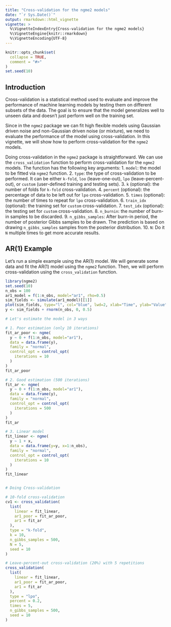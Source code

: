 ```yaml
---
title: "Cross-validation for the ngme2 models"
date: "`r Sys.Date()`"
output: rmarkdown::html_vignette
vignette: >
  %\VignetteIndexEntry{Cross-validation for the ngme2 models}
  %\VignetteEngine{knitr::rmarkdown}
  %\VignetteEncoding{UTF-8}
---
```


```r
knitr::opts_chunk$set(
  collapse = TRUE,
  comment = "#>"
)
set.seed(10)
```

## Introduction

Cross-validation is a statistical method used to evaluate and improve the performance of machine learning models by testing them on different subsets of the data. The goal is to ensure that the model generalizes well to unseen data and doesn't just perform well on the training set. 

Since in the `ngme2` package we can fit high flexible models using Gaussian driven noise and non-Gaussian driven noise (or mixture), we need to evaluate the performance of the model using cross-validation. In this vignette, we will show how to perform cross-validation for the `ngme2` models.


Doing cross-validation in the `ngme2` package is straightforward. We can use the `cross_validation` function to perform cross-validation for the `ngme2` models. The function has the following key arguments:
1. `model`: the model to be fitted via `ngme2` function.
2. `type`: the type of cross-validation to be performed. It can be either `k-fold`, `loo` (leave-one-out), `lpo` (leave-percent-out), or `custom` (user-defined training and testing sets).
3. `k` (optional): the number of folds for `k-fold` cross-validation.
4. `percent` (optional): the percentage of data to be left out for `lpo` cross-validation.
5. `times` (optional): the number of times to repeat for `lpo` cross-validation.
6. `train_idx` (optional): the training set for `custom` cross-validation.
7. `test_idx` (optional): the testing set for `custom` cross-validation.
8. `n_burnin`: the number of burn-in samples to be discarded.
9. `n_gibbs_samples`: After burn-in period, the number of posterior Gibbs samples to be drawn. The prediction is based on drawing `n_gibbs_samples` samples from the posterior distribution.
10. `N`: Do it `N` multiple times to get more accurate results.

## AR(1) Example

Let's run a simple example using the AR(1) model. We will generate some data and fit the AR(1) model using the `ngme2` function. Then, we will perform cross-validation using the `cross_validation` function.

```r
library(ngme2)
set.seed(10)
n_obs = 100
ar1_model = f(1:n_obs, model="ar1", rho=0.5)
sim_fields <- simulate(ar1_model)[[1]]
plot(sim_fields, type="l", col="blue", lwd=2, xlab="Time", ylab="Value")
y <- sim_fields + rnorm(n_obs, 0, 0.5)

# Let's estimate the model in 3 ways

# 1. Poor estimation (only 10 iterations)
fit_ar_poor <- ngme(
  y ~ 0 + f(1:n_obs, model="ar1"),
  data = data.frame(y),
  family = "normal",
  control_opt = control_opt(
    iterations = 10
  )
)
fit_ar_poor

# 2. Good estimation (500 iterations)
fit_ar <- ngme(
  y ~ 0 + f(1:n_obs, model="ar1"),
  data = data.frame(y),
  family = "normal",
  control_opt = control_opt(
    iterations = 500
  )
)
fit_ar

# 3. Linear model
fit_linear <- ngme(
  y ~ 1 + x,
  data = data.frame(y=y, x=1:n_obs),
  family = "normal",
  control_opt = control_opt(
    iterations = 10
  )
)
fit_linear


# Doing Cross-validation

# 10-fold cross-validation
cv1 <- cross_validation(
  list(
    linear = fit_linear,
    ar1_poor = fit_ar_poor,
    ar1 = fit_ar
  ),
  type = "k-fold",
  k = 10,
  n_gibbs_samples = 500,
  N = 5,
  seed = 10
)

# Leave-percent-out cross-validation (20%) with 5 repetitions
cross_validation(
  list(
    linear = fit_linear,
    ar1_poor = fit_ar_poor,
    ar1 = fit_ar
  ),
  type = "lpo",
  percent = 0.2,
  times = 5,
  n_gibbs_samples = 500,
  seed = 10
)
```
